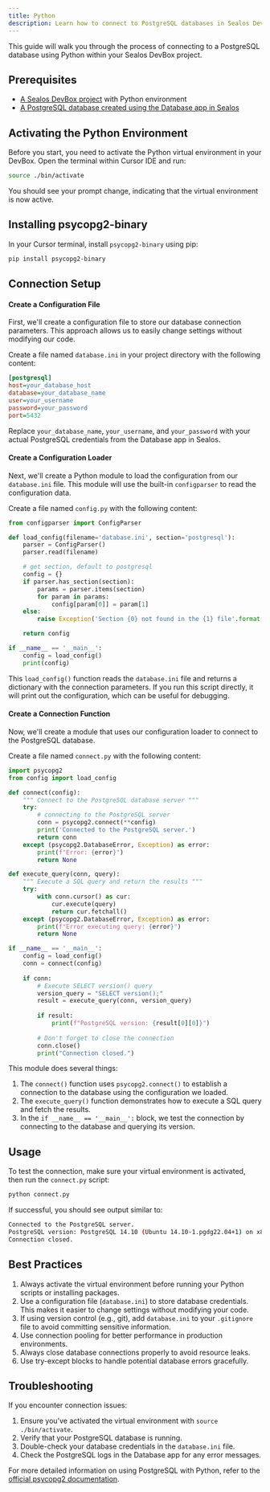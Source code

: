```yaml
---
title: Python
description: Learn how to connect to PostgreSQL databases in Sealos DevBox using Python
---
```


This guide will walk you through the process of connecting to a PostgreSQL database using Python within your Sealos DevBox project.

## Prerequisites

- [A Sealos DevBox project](/docs/guides/fundamentals/create-a-project) with Python environment
- [A PostgreSQL database created using the Database app in Sealos](./)

## Activating the Python Environment

Before you start, you need to activate the Python virtual environment in your DevBox. Open the terminal within Cursor IDE and run:

```bash
source ./bin/activate
```

You should see your prompt change, indicating that the virtual environment is now active.

## Installing psycopg2-binary

In your Cursor terminal, install `psycopg2-binary` using pip:

```bash
pip install psycopg2-binary
```

## Connection Setup

<div className='fd-steps [&_h4]:fd-step'>

#### Create a Configuration File

First, we'll create a configuration file to store our database connection parameters. This approach allows us to easily change settings without modifying our code.

Create a file named `database.ini` in your project directory with the following content:

```ini title="database.ini"
[postgresql]
host=your_database_host
database=your_database_name
user=your_username
password=your_password
port=5432
```

Replace `your_database_name`, `your_username`, and `your_password` with your actual PostgreSQL credentials from the Database app in Sealos.

#### Create a Configuration Loader

Next, we'll create a Python module to load the configuration from our `database.ini` file. This module will use the built-in `configparser` to read the configuration data.

Create a file named `config.py` with the following content:

```python title="config.py"
from configparser import ConfigParser

def load_config(filename='database.ini', section='postgresql'):
    parser = ConfigParser()
    parser.read(filename)

    # get section, default to postgresql
    config = {}
    if parser.has_section(section):
        params = parser.items(section)
        for param in params:
            config[param[0]] = param[1]
    else:
        raise Exception('Section {0} not found in the {1} file'.format(section, filename))

    return config

if __name__ == '__main__':
    config = load_config()
    print(config)
```

This `load_config()` function reads the `database.ini` file and returns a dictionary with the connection parameters. If you run this script directly, it will print out the configuration, which can be useful for debugging.

#### Create a Connection Function

Now, we'll create a module that uses our configuration loader to connect to the PostgreSQL database.

Create a file named `connect.py` with the following content:

```python title="connect.py"
import psycopg2
from config import load_config

def connect(config):
    """ Connect to the PostgreSQL database server """
    try:
        # connecting to the PostgreSQL server
        conn = psycopg2.connect(**config)
        print('Connected to the PostgreSQL server.')
        return conn
    except (psycopg2.DatabaseError, Exception) as error:
        print(f"Error: {error}")
        return None

def execute_query(conn, query):
    """ Execute a SQL query and return the results """
    try:
        with conn.cursor() as cur:
            cur.execute(query)
            return cur.fetchall()
    except (psycopg2.DatabaseError, Exception) as error:
        print(f"Error executing query: {error}")
        return None

if __name__ == '__main__':
    config = load_config()
    conn = connect(config)
    
    if conn:
        # Execute SELECT version() query
        version_query = "SELECT version();"
        result = execute_query(conn, version_query)
        
        if result:
            print(f"PostgreSQL version: {result[0][0]}")
        
        # Don't forget to close the connection
        conn.close()
        print("Connection closed.")
```

This module does several things:

1. The `connect()` function uses `psycopg2.connect()` to establish a connection to the database using the configuration we loaded.
2. The `execute_query()` function demonstrates how to execute a SQL query and fetch the results.
3. In the `if __name__ == '__main__':` block, we test the connection by connecting to the database and querying its version.

</div>

## Usage

To test the connection, make sure your virtual environment is activated, then run the `connect.py` script:

```bash
python connect.py
```

If successful, you should see output similar to:

```bash
Connected to the PostgreSQL server.
PostgreSQL version: PostgreSQL 14.10 (Ubuntu 14.10-1.pgdg22.04+1) on x86_64-pc-linux-gnu, compiled by gcc (Ubuntu 11.4.0-1ubuntu1~22.04) 11.4.0, 64-bit
Connection closed.
```

## Best Practices

1. Always activate the virtual environment before running your Python scripts or installing packages.
2. Use a configuration file (`database.ini`) to store database credentials. This makes it easier to change settings without modifying your code.
3. If using version control (e.g., git), add `database.ini` to your `.gitignore` file to avoid committing sensitive information.
4. Use connection pooling for better performance in production environments.
5. Always close database connections properly to avoid resource leaks.
6. Use try-except blocks to handle potential database errors gracefully.

## Troubleshooting

If you encounter connection issues:

1. Ensure you've activated the virtual environment with `source ./bin/activate`.
2. Verify that your PostgreSQL database is running.
3. Double-check your database credentials in the `database.ini` file.
4. Check the PostgreSQL logs in the Database app for any error messages.

For more detailed information on using PostgreSQL with Python, refer to the [official psycopg2 documentation](https://www.psycopg.org/docs/).